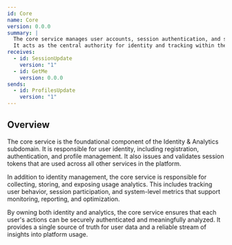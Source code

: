 ```yaml
---
id: Core
name: Core
version: 0.0.0
summary: |
  The core service manages user accounts, session authentication, and system-level analytics.
  It acts as the central authority for identity and tracking within the Mills Mess Engine.
receives:
  - id: SessionUpdate
    version: "1"
  - id: GetMe
    version: 0.0.0
sends:
  - id: ProfilesUpdate
    version: "1"
---
```


## Overview

The core service is the foundational component of the Identity & Analytics subdomain.
It is responsible for user identity, including registration, authentication, and profile management.
It also issues and validates session tokens that are used across all other services in the platform.

In addition to identity management, the core service is responsible for collecting, storing, and exposing usage analytics.
This includes tracking user behavior, session participation, and system-level metrics that support monitoring, reporting, and optimization.

By owning both identity and analytics, the core service ensures that each user's actions can be securely authenticated and meaningfully analyzed.
It provides a single source of truth for user data and a reliable stream of insights into platform usage.

<NodeGraph />
